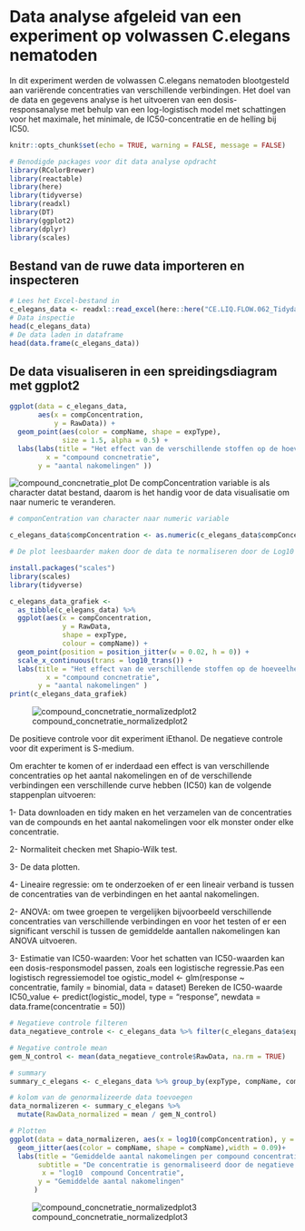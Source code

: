 
# Data analyse afgeleid van een experiment op volwassen C.elegans nematoden
In dit experiment werden de volwassen C.elegans nematoden blootgesteld aan variërende concentraties van verschillende verbindingen. Het doel van de data en gegevens analyse is het uitvoeren van een dosis-responsanalyse met behulp van een log-logistisch model met schattingen voor het maximale, het minimale, de IC50-concentratie en de helling bij IC50.

```r
knitr::opts_chunk$set(echo = TRUE, warning = FALSE, message = FALSE)
```


```r
# Benodigde packages voor dit data analyse opdracht
library(RColorBrewer)
library(reactable)
library(here)
library(tidyverse)
library(readxl)
library(DT)
library(ggplot2)
library(dplyr)
library(scales)
```


## Bestand van de ruwe data importeren en inspecteren
```r
# Lees het Excel-bestand in
c_elegans_data <- readxl::read_excel(here::here("CE.LIQ.FLOW.062_Tidydata.xlsx"))
# Data inspectie 
head(c_elegans_data)
# De data laden in dataframe
head(data.frame(c_elegans_data))
```
##  De data visualiseren in een spreidingsdiagram met ggplot2

```r
ggplot(data = c_elegans_data,
       aes(x = compConcentration,
           y = RawData)) +
  geom_point(aes(color = compName, shape = expType),
             size = 1.5, alpha = 0.5) +
  labs(labs(title = "Het effect van de verschillende stoffen op de hoeveelheid levende C_ elegans",
         x = "compound concnetratie", 
       y = "aantal nakomelingen" ))
```

![compound_concnetratie_plot](images/c_elegans_plot1.png)
De compConcentration variable is als character datat bestand, daarom is het handig voor de data visualisatie om naar numeric te veranderen.

```r
# componCentration van character naar numeric variable

c_elegans_data$compConcentration <- as.numeric(c_elegans_data$compConcentration)

# De plot leesbaarder maken door de data te normaliseren door de Log10 van compConcentrion te nemen en geom_jitter toevoegen.

install.packages("scales")
library(scales)
library(tidyverse)

c_elegans_data_grafiek <- 
  as_tibble(c_elegans_data) %>%
  ggplot(aes(x = compConcentration,
             y = RawData,
             shape = expType,
             colour = compName)) +
  geom_point(position = position_jitter(w = 0.02, h = 0)) + 
  scale_x_continuous(trans = log10_trans()) + 
  labs(title = "Het effect van de verschillende stoffen op de hoeveelheid levende C_ elegans",
         x = "compound concnetratie", 
       y = "aantal nakomelingen" )
print(c_elegans_data_grafiek)

```
![compound_concnetratie_normalizedplot2](images/c_elegans_plot2.png)

De positieve controle voor dit experiment iEthanol. De negatieve controle voor dit experiment is S-medium.

Om erachter te komen of er inderdaad een effect is van verschillende concentraties op het aantal nakomelingen en of de verschillende verbindingen een verschillende curve hebben (IC50) kan de volgende stappenplan uitvoeren:

1- Data downloaden en tidy maken en het verzamelen van de concentraties van de compounds en het aantal nakomelingen voor elk monster onder elke concentratie.

2- Normaliteit checken met Shapio-Wilk test.

3- De data plotten.

4- Lineaire regressie: om te onderzoeken of er een lineair verband is tussen de concentraties van de verbindingen en het aantal nakomelingen.

2- ANOVA: om twee groepen te vergelijken bijvoorbeeld verschillende concentraties van verschillende verbindingen en voor het testen of er een significant verschil is tussen de gemiddelde aantallen nakomelingen kan ANOVA uitvoeren.

3- Estimatie van IC50-waarden:
Voor het schatten van IC50-waarden kan een dosis-responsmodel passen, zoals een logistische regressie.Pas een logistisch regressiemodel toe ogistic_model <- glm(response ~ concentratie, family = binomial, data = dataset)
Bereken de IC50-waarde
IC50_value <- predict(logistic_model, type = "response", newdata = data.frame(concentratie = 50))

```r
# Negatieve controle filteren
data_negatieve_controle <- c_elegans_data %>% filter(c_elegans_data$expType == "controlNegative")

# Negative controle mean
gem_N_control <- mean(data_negatieve_controle$RawData, na.rm = TRUE)

# summary
summary_c_elegans <- c_elegans_data %>% group_by(expType, compName, compConcentration) %>% summarize(mean = mean(RawData, na.rm = TRUE))

# kolom van de genormalizeerde data toevoegen
data_normalizeren <- summary_c_elegans %>%
  mutate(RawData_normalized = mean / gem_N_control)

# Plotten
ggplot(data = data_normalizeren, aes(x = log10(compConcentration), y = RawData_normalized)) +
  geom_jitter(aes(color = compName, shape = compName),width = 0.09)+
  labs(title = "Gemiddelde aantal nakomelingen per compound concentratie",
       subtitle = "De concentratie is genormaliseerd door de negatieve controle",
        x = "log10  compound Concentratie",
       y = "Gemiddelde aantal nakomelingen"
      )
```
![compound_concnetratie_normalizedplot3](images/c_elegans_plot2.png)
